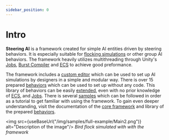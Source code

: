 ```yaml
---
sidebar_position: 0
---
```



# Intro

**Steering AI** is a framework created for simple AI entities driven by steering behaviors. It is especially suitable for [flocking simulations](samples/flocking) or other group AI behaviors. The framework heavily utilizes multithreading through Unity's [Jobs](https://docs.unity3d.com/Manual/job-system.html), [Burst Compiler](https://docs.unity3d.com/Packages/com.unity.burst@1.8/manual/index.html) and [ECS](https://docs.unity3d.com/Packages/com.unity.entities@1.3/manual/index.html) to achieve good preformance. 

The framework includes a [custom editor](/docs/documentation-core/editor) which can be used to set up AI simulations by designers in a simple and modular way. There is over 15 prepared [behaviors](/docs/category/behaviors-1) which can be used to set up without any code. This library of behaviors can be easily [extended](/docs/category/behaviors), even with no prior knowledge of [ECS](https://docs.unity3d.com/Packages/com.unity.entities@1.3/manual/index.html), and [Jobs](https://docs.unity3d.com/Manual/job-system.html). There is several [samples](/docs/category/samples) which can be followed in order as a tutorial to get familiar with using the framework. To gain even deeper understanding, visit the documentation of the [core framework](/docs/category/documentation-core) and library of the prepared [behaviors](/docs/category/behaviors-1).

<img src={useBaseUrl("/img/samples/full-example/Main2.png")} alt="Description of the image"/>
*Bird flock simulated with with the framework*
